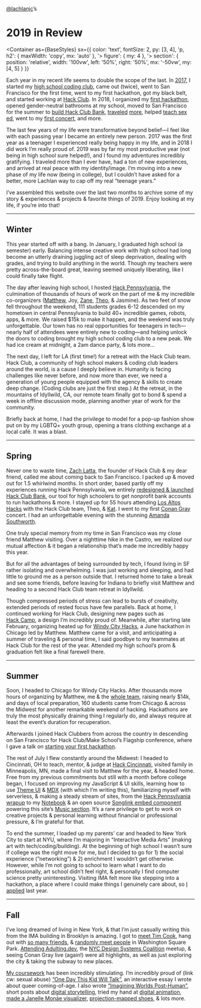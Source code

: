 
<Banner>

<Container variant="wide">

[@lachlanjc](https://lachlanjc.com)’s

# 2019 <span>in Review</span>

</Container>

</Banner>

<Container
  as={BaseStyles}
  sx={{
    color: 'text',
    fontSize: 2,
    py: [3, 4],
    'p, h2': {
      maxWidth: 'copy',
      mx: 'auto'
    },
    '> figure': {
      my: 4
    },
    '> section': {
      position: 'relative',
      width: '100vw',
      left: '50%',
      right: '50%',
      mx: '-50vw',
      my: [4, 5]
    }
  }}
>

Each year in my recent life seems to double the scope of the last. In
[2017](https://lachlanjc.me/2017), I started my [high school coding
club](https://twitter.com/zachlatta/status/955522122750701568?s=20), came out
(twice), went to San Francisco for the first time, went to my first hackathon,
got my black belt, and started working at [Hack&nbsp;Club](https://hackclub.com). In
2018, I organized my [first hackathon](https://hackhappyvalley.com), opened
gender-neutral bathrooms at my school, moved to San Francisco for the summer to
[build Hack&nbsp;Club
Bank](https://medium.com/hackclub/a-bank-for-student-hackers-e5d894ea5375),
[traveled](https://hackchicago.io)
[more](https://www.instagram.com/p/BmI9vIqnRqP/), helped [teach sex
ed](https://gasp.netlify.com), went to my [first
concert](https://www.instagram.com/p/Bop7pA2nova/), and more.

The last few years of my life were transformative beyond belief—I feel like with
each passing year I became an entirely new person. 2017 was the first year as a
teenager I experienced really being happy in my life, and in 2018 I did work I’m
really proud of. 2019 was by far my most productive year (not being in high
school sure helped!), and I found my adventures incredibly gratifying. I
traveled more than I ever have, had a ton of new experiences, and arrived at
real peace with my identity/image. I’m moving into a new phase of my life now
(being in college), but I couldn’t have asked for a better, more Lachlan way to
cap off my real “teenage years.”

I’ve assembled this website over the last two months to archive some of my story
& experiences & projects & favorite things of 2019. Enjoy looking at my life, if
you’re into that!

---

## Winter

This year started off with a bang. In January, I graduated high school (a
semester) early. Balancing intense creative work with high school had long
become an utterly draining juggling act of sleep deprivation, dealing with
grades, and trying to build anything in the world. Though my teachers were
pretty across-the-board great, leaving seemed uniquely liberating, like I could
finally take flight.

The day after leaving high school, I hosted [Hack
Pennsylvania](https://hackpenn.com), the culmination of thousands of hours of
work on the part of me & my incredible co-organizers
([Matthew](https://matthewstanciu.me/), Joy, [Zane](https://zane.sh/),
[Theo](https://tmb.sh/), & Jasmine). As two feet of snow fell throughout the
weekend, 111 students grades 6-12 descended on my hometown in central
Pennsylvania to build 40+ incredible games, robots, apps, & more. We raised $15k
to make it happen, and the weekend was truly unforgettable. Our town has no real
opportunities for teenagers in tech—nearly half of attendees were entirely new
to coding—and helping unlock the doors to coding brought my high school coding
club to a new peak. We had ice cream at midnight, a 2am dance party, & lots
more…

The next day, I left for LA (first time!) for a retreat with the Hack&nbsp;Club team.
Hack&nbsp;Club, a community of high school makers & coding club leaders around the
world, is a cause I deeply believe in. Humanity is facing challenges like never
before, and now more than ever, we need a generation of young people equipped
with the agency & skills to create deep change. (Coding clubs are just the first
step.) At the retreat, in the mountains of Idyllwild, CA, our remote team
finally got to bond & spend a week in offline discussion mode,
planning another year of work for the community.

<Photo
  src="/winter/retreat.jpeg"
  width={1280}
  height={960}
  alt="Hack Club team at a café in Idyllwild"
/>

Briefly back at home, I had the privilege to model for a pop-up fashion show put
on by my LGBTQ+ youth group, opening a trans clothing exchange at a local café.
It was a blast.

---

## Spring

Never one to waste time, [Zach Latta](https://zachlatta.com/), the founder of
Hack&nbsp;Club & my dear friend, called me about coming back to San Francisco. I
packed up & moved out for 1.5 whirlwind months. In short order, based partly off
my experiences running Hack Pennsylvania, we entirely [redesigned & launched
Hack&nbsp;Club Bank](https://hackclub.com/bank/), our tool for high schoolers to get
nonprofit bank accounts to run hackathons & more. I stayed up for 55 hours
attending [Los Altos Hacks](https://www.losaltoshacks.com/) with the
Hack&nbsp;Club team, Theo, & [Kat](https://katmh.com). I went to my first
[Conan Gray](https://g.co/kgs/v6vw2S) concert. I had an unforgettable evening
with the stunning [Amanda Southworth](https://twitter.com/amndasuthwrth).

One truly special memory from my time in San Francisco was my close friend
Matthew visiting. Over a nighttime hike in the Castro, we realized our mutual
affection & it began a relationship that’s made me incredibly happy this year.

<Photo
  src="/spring/sf_sunset.jpeg"
  width={1280}
  height={960}
  alt="San Francisco at sunset, seen from the Embaracadero piers"
/>

But for all the advantages of being surrounded by tech, I found living in SF
rather isolating and overwhelming. I was just working and sleeping, and had
little to ground me as a person outside that. I returned home to take a break
and see some friends, before leaving for Indiana to briefly visit Matthew and
heading to a second Hack&nbsp;Club team retreat in Idyllwild.

Though compressed periods of stress can lead to bursts of creativity, extended
periods of rested focus have few parallels. Back at home, I continued working
for Hack&nbsp;Club, designing new pages such as
[Hack&nbsp;Camp](https://hackclub.com/camp/), a design I’m incredibly proud of.
Meanwhile, after starting late February, organizing heated up for
[Windy City Hacks](https://windyhacks.com), a June hackathon in Chicago led by
Matthew. Matthew came for a visit, and anticipating a summer of
traveling & personal time, I said goodbye to my teammates at Hack&nbsp;Club for the rest of the year. Attended my high school’s prom & graduation felt like a final farewell there.

---

## Summer

Soon, I headed to Chicago for Windy City Hacks. After thousands more hours of
organizing by Matthew, me & the [whole
team](https://2019-site.windyhacks.com/#leadership), raising nearly $14k, and days of
local preparation, 160 students came from Chicago & across the Midwest for
another remarkable weekend of hacking. Hackathons are truly the most physically
draining thing I regularly do, and always require at least the event’s duration
for recuperation.

Afterwards I joined Hack&nbsp;Clubbers from across the country in descending on San
Francisco for Hack&nbsp;Club/Make School’s Flagship conference, where I gave a
talk on [starting your first hackathon](https://notebook.lachlanjc.com/2020-01-19_how_to_start_your_first_hackathon/).

<Photo
  src="/summer/flagship_superclub.jpeg"
  width={1280}
  height={960}
  alt="Posing with Hack Club friends—Theo, Zane, me, Ava, Matthew—at the end of Flagship"
/>

The rest of July I flew constantly around the Midwest:
I headed to Cincinnati, OH to teach, mentor, & judge at
[Hack Cincinnati](https://hack-cincinnati.netlify.app), visited family in
Minneapolis, MN, made a final visit to Matthew for the year, & headed home.
Free from my previous commitments but still with a month before college began,
I focused on improving my JavaScript & UI skills, learning how to use
[Theme UI](https://theme-ui.com/home) & [MDX](https://mdxjs.com)
(with which I’m writing this), familiarizing myself with serverless, & making a
steady stream of sites, from the
[Hack Pennsylvania wrapup](https://hackpenn.com) to my
[Notebook](https://notebook.lachlanjc.com) & an open source
[Songlink embed component](https://lachlanjc.github.io/react-song-embed/)
powering this site’s [Music section](/music). It’s a rare privilege to get to
work on creative projects & personal learning without financial or professional
pressure, & I’m grateful for that.

<Photo
  src="/summer/matthew_cute.jpeg"
  width={1280}
  height={960}
  alt="Matthew & me at the end of the summer"
/>

To end the summer, I loaded up my parents’ car and headed to New York City
to start at NYU, where I’m majoring in “Interactive Media Arts” (making art with
tech/coding/building). At the beginning of high school I wasn’t sure if college
was the right move for me, but I decided to go for 1) the social experience
(”networking”) & 2) enrichment I wouldn’t get otherwise. However, while I’m not
going to school to learn what I want to do professionally, art school didn’t
feel right, & personally I find computer science pretty uninteresting. Visiting
IMA felt more like stepping into a hackathon, a place where I could make things
I genuinely care about, so [I applied](https://nyu.lachlanjc.com) last year.

<Pano
  src="/summer/dorm_pano.jpeg"
  width={13774}
  height={3860}
  alt="Me & my roommate in our dorm room"
/>

---

## Fall

I’ve long dreamed of living in New York, & that I’m just casually writing
this from the IMA building in Brooklyn is amazing. I got to [meet Tim Cook](https://twitter.com/lachlanjc/status/1175484567752495106?s=20), hang out with [so many friends](https://twitter.com/lachlanjc/status/1175075858643656704?s=20), & [randomly meet people](https://twitter.com/lachlanjc/status/1166825269845528589?s=20) in Washington Square Park. [Attending Adulting.dev](https://twitter.com/lachlanjc/status/1170469462480474113?s=20), the [NYC Design Systems Coalition](https://designsystems.nyc) meetup, & seeing Conan Gray live (again!) were all highlights, as well as just exploring the city & taking the subway to new places.

[My coursework](https://ima.lachlanjc.com) has been incredibly stimulating. I’m incredibly proud of (link cw: sexual abuse) [“One Day This Kid Will Talk”](https://ima.lachlanjc.com/one_day_this_kid/), an interactive essay I wrote about queer coming-of-age. I also wrote [“Imagining Worlds Post-Human”](https://ima.lachlanjc.com/imagining_worlds_post_human/), short posts about [digital storytelling](https://ima.lachlanjc.com/2019-09-15_cl_scott_mccloud_and_digital_storytelling/), tried my hand at [digital animation](https://ima.lachlanjc.com/2019-10-30_cl_midterm_animation_project/), [made a Janelle Monáe visualizer](https://ima.lachlanjc.com/2019-09-29_cc_week_4_project/), [projection-mapped shoes](https://ima.lachlanjc.com/2019-11-15_cl_projection_project/), & lots more.

</Container>
